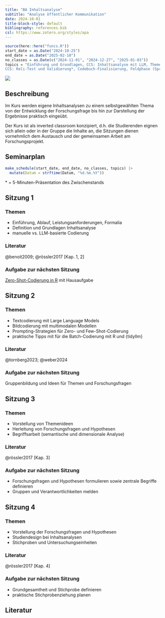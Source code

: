 ```yaml
---
title: "BA Inhaltsanalyse"
subtitle: "Analyse öffentlicher Kommunikation"
date: 2024-10-01
title-block-style: default
bibliography: references.bib
csl: https://www.zotero.org/styles/apa
---
```


```r
source(here::here("funcs.R"))
start_date = as.Date("2024-10-25")
end_date = as.Date("2025-02-10")
no_classes = as.Date(c("2024-11-01", "2024-12-27", "2025-01-03"))
topics = "Einführung und Grundlagen, CCS: Inhaltsanalyse mit LLM, Themenwahl und Forschungsfragen, Studiendesign und Stichprobe*, CCS: Datenerhebung, Kategorien und Codierung*, 
CCS: Reli-Test und Validierung*, Codebuch-Finalisierung, Feldphase (Sprechstunde), Datenanalyse und -visualisierung*, Ergebnisaufbereitung, Abschluss" |> str_split_1(", ") |> str_squish()
```

![](images/ia_title.png)

## Beschreibung

Im Kurs werden eigene Inhaltsanalysen zu einem selbstgewählten Thema von der Entwicklung der Forschungsfrage bis hin zur Darstellung der Ergebnisse praktisch eingeübt.

Der Kurs ist als inverted classroom konzipiert, d.h. die Studierenden eignen sich allein oder in der Gruppe die Inhalte an, die Sitzungen dienen vornehmlich dem Austausch und der gemeinsamen Arbeit am Forschungsprojekt.

## Seminarplan

```r
make_schedule(start_date, end_date, no_classes, topics) |> 
  mutate(Datum = strftime(Datum, "%d.%m.%Y"))
```

\* = 5-Minuten-Präsentation des Zwischenstands

## Sitzung 1 <a class="bi bi-easel-fill" href="slides.html#/s1" alt="Folien"></a> {#1}

### Themen

-   Einführung, Ablauf, Leistungsanforderungen, Formalia
-   Definition und Grundlagen Inhaltsanalyse
-   manuelle vs. LLM-basierte Codierung

### Literatur

@benoit2009; @rössler2017 [Kap. 1, 2]

### Aufgabe zur nächsten Sitzung

[Zero-Shot-Codierung in R](https://stats.ifp.uni-mainz.de/ba-ccs-track/ia-zeroshot.html) mit Hausaufgabe

## Sitzung 2 <a class="bi bi-easel-fill" href="slides.html#/s2" alt="Folien"></a> {#2}

### Themen

- Textcodierung mit Large Language Models
- Bildcodierung mit multimodalen Modellen
- Prompting-Strategien für Zero- und Few-Shot-Codierung
- praktische Tipps mit für die Batch-Codierung mit R und {tidyllm}

### Literatur

@tornberg2023; @weber2024

### Aufgabe zur nächsten Sitzung

Gruppenbildung und Ideen für Themen und Forschungsfragen


## Sitzung 3 <a class="bi bi-easel-fill" href="slides.html#/s3" alt="Folien"></a> {#3}

### Themen

- Vorstellung von Themenideen
- Herleitung von Forschungsfragen und Hypothesen
- Begriffsarbeit (semantische und dimensionale Analyse)

### Literatur

@rössler2017 [Kap. 3]

### Aufgabe zur nächsten Sitzung

- Forschungsfragen und Hypothesen formulieren sowie zentrale Begriffe definieren 
- Gruppen und Verantwortlichkeiten melden


## Sitzung 4 <a class="bi bi-easel-fill" href="slides.html#/s4" alt="Folien"></a> {#4}

### Themen

- Vorstellung der Forschungsfragen und Hypothesen
- Studiendesign bei Inhaltsanalysen
- Stichproben und Untersuchungseinheiten

### Literatur

@rössler2017 [Kap. 4]

### Aufgabe zur nächsten Sitzung

- Grundgesamtheit und Stichprobe definieren
- praktische Stichprobenziehung planen

## Literatur

::: {#refs}
:::
